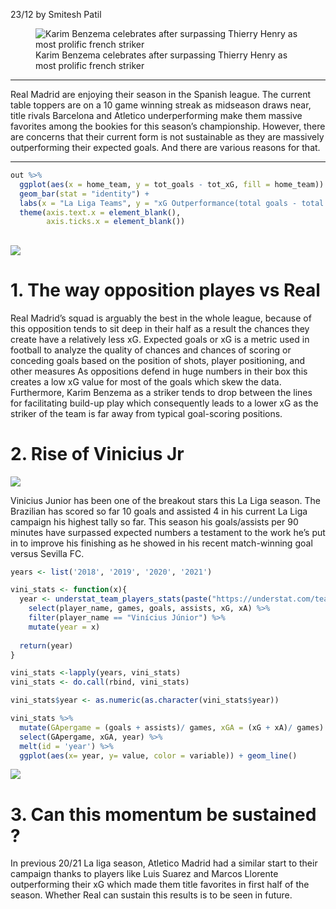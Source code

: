 23/12 by Smitesh Patil

![Karim Benzema celebrates after surpassing Thierry Henry as most
prolific french
striker](https://pbs.twimg.com/media/FFUGjJZWUAkrO_S?format=jpg&name=medium)

------------------------------------------------------------------------

Real Madrid are enjoying their season in the Spanish league. The current
table toppers are on a 10 game winning streak as midseason draws near,
title rivals Barcelona and Atletico underperforming make them massive
favorites among the bookies for this season’s championship. However,
there are concerns that their current form is not sustainable as they
are massively outperforming their expected goals. And there are various
reasons for that.

------------------------------------------------------------------------

``` r
out %>%
  ggplot(aes(x = home_team, y = tot_goals - tot_xG, fill = home_team)) +
  geom_bar(stat = "identity") +
  labs(x = "La Liga Teams", y = "xG Outperformance(total goals - total xG)") +
  theme(axis.text.x = element_blank(),
        axis.ticks.x = element_blank())
```

## ![](Article1_files/figure-markdown_github/unnamed-chunk-2-1.png)

# 1. The way opposition playes vs Real

Real Madrid’s squad is arguably the best in the whole league, because of
this opposition tends to sit deep in their half as a result the chances
they create have a relatively less xG. Expected goals or xG is a metric
used in football to analyze the quality of chances and chances of
scoring or conceding goals based on the position of shots, player
positioning, and other measures As oppositions defend in huge numbers in
their box this creates a low xG value for most of the goals which skew
the data. Furthermore, Karim Benzema as a striker tends to drop between
the lines for facilitating build-up play which consequently leads to a
lower xG as the striker of the team is far away from typical
goal-scoring positions.

# 2. Rise of Vinicius Jr

![](https://preview.redd.it/lsszqn092rw71.png?width=660&format=png&auto=webp&s=45d735a65bd94caf387127042f63a1e1cb728110)

Vinicius Junior has been one of the breakout stars this La Liga season.
The Brazilian has scored so far 10 goals and assisted 4 in his current
La Liga campaign his highest tally so far. This season his goals/assists
per 90 minutes have surpassed expected numbers a testament to the work
he’s put in to improve his finishing as he showed in his recent
match-winning goal versus Sevilla FC.

``` r
years <- list('2018', '2019', '2020', '2021')

vini_stats <- function(x){
  year <- understat_team_players_stats(paste("https://understat.com/team/Real_Madrid/", x, sep = "")) %>%
    select(player_name, games, goals, assists, xG, xA) %>%
    filter(player_name == "Vinícius Júnior") %>%
    mutate(year = x)
  
  return(year) 
}

vini_stats <-lapply(years, vini_stats)
vini_stats <- do.call(rbind, vini_stats)

vini_stats$year <- as.numeric(as.character(vini_stats$year))

vini_stats %>%
  mutate(GApergame = (goals + assists)/ games, xGA = (xG + xA)/ games) %>%
  select(GApergame, xGA, year) %>%
  melt(id = 'year') %>%
  ggplot(aes(x= year, y= value, color = variable)) + geom_line()
```

![](Article1_files/figure-markdown_github/unnamed-chunk-3-1.png)

# 3. Can this momentum be sustained ?

In previous 20/21 La liga season, Atletico Madrid had a similar start to
their campaign thanks to players like Luis Suarez and Marcos Llorente
outperforming their xG which made them title favorites in first half of
the season. Whether Real can sustain this results is to be seen in
future.
